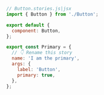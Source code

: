 ```js
// Button.stories.js|jsx
import { Button } from './Button';

export default {
  component: Button,
};

export const Primary = {
  // 👇 Rename this story
  name: 'I am the primary',
  args: {
    label: 'Button',
    primary: true,
  },
};
```
